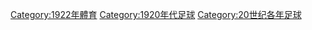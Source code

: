{{Commons category|1922 in association football}}

[[Category:1922年體育|Category:1922年體育]]
[[Category:1920年代足球|Category:1920年代足球]]
[[Category:20世纪各年足球|Category:20世纪各年足球]]